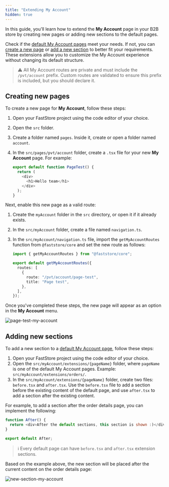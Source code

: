 ```yaml
---
title: "Extending My Account"
hidden: true
---
```


In this guide, you'll learn how to extend the **My Account** page in your B2B store by creating new pages or adding new sections to the default pages.

Check if the [default My Account pages](https://developers.vtex.com/docs/guides/faststore/my-account-overview#default-my-account-pages) meet your needs. If not, you can [create a new page](#creating-new-pages) or [add a new section](#adding-new-sections) to better fit your requirements. These extensions allow you to customize the My Account experience without changing its default structure.

> ⚠️ All My Account routes are private and must include the `/pvt/account` prefix. Custom routes are validated to ensure this prefix is included, but you should declare it.

## Creating new pages

To create a new page for **My Account**, follow these steps:

1. Open your FastStore project using the code editor of your choice.
2. Open the `src` folder.
3. Create a folder named `pages`. Inside it, create or open a folder named `account`.
4. In the `src/pages/pvt/account` folder, create a `.tsx` file for your new **My Account** page. For example:

   ```js src/pages/pvt/account/page-test.tsx
   export default function PageTest() {
     return (
       <div>
         <h1>Hello team</h1>
       </div>
     );
   }
   ```

Next, enable this new page as a valid route:

1. Create the `myAccount` folder in the `src` directory, or open it if it already exists.
2. In the `src/myAccount` folder, create a file named `navigation.ts`.
3. In the `src/myAccount/navigation.ts` file, import the `getMyAccountRoutes` function from `@faststore/core` and set the new route as follows:

   ```ts src/myAccount/navigation.ts mark=5,6,7
   import { getMyAccountRoutes } from "@faststore/core";

   export default getMyAccountRoutes({
     routes: [
       {
         route: "/pvt/account/page-test",
         title: "Page test",
       },
     ],
   });
   ```

Once you've completed these steps, the new page will appear as an option in the **My Account** menu.

![page-test-my-account](https://vtexhelp.vtexassets.com/assets/docs/src/new-page___e41daa56a05a4783e974a6c7cec08d59.png)

## Adding new sections

To add a new section to a [default My Account page](https://developers.vtex.com/docs/guides/faststore/my-account-overview#default-my-account-pages), follow these steps:

1. Open your FastStore project using the code editor of your choice.
2. Open the `src/myAccount/extensions/{pageName}` folder, where `pageName` is one of the default My Account pages. Example: `src/myAccount/extensions/orders/`.
3. In the `src/myAccount/extensions/{pageName}` folder, create two files: `before.tsx` and `after.tsx`. Use the `before.tsx` file to add a section before the existing content of the default page, and use `after.tsx` to add a section after the existing content.

For example, to add a section after the order details page, you can implement the following:

```js src/myAccount/extensions/orders/[id]/after.tsx
function After() {
  return <div>After the default sections, this section is shown :)</div>;
}

export default After;
```

> ℹ️ Every default page can have `before.tsx` and `after.tsx` extension sections.

Based on the example above, the new section will be placed after the current content on the order details page:

![new-section-my-account](https://vtexhelp.vtexassets.com/assets/docs/src/new-section___1ff45ac89fb0c8629c705bdc6b5deb36.png)

